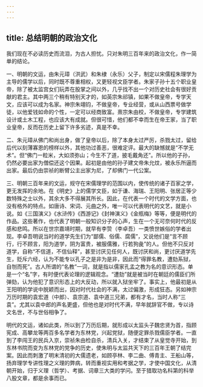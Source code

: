 ```yaml
---
---
---
```

title: 总结明朝的政治文化
---




我们现在不必读历史而流泪，为古人担忧。只对朱明三百年来的政治文化，作一简单的结论。

一、明朝的文运，由朱元璋（洪武）和朱棣（永乐）父子，制定以宋儒程朱理学为主导的儒学以后，同时既不尊重相权，又更轻视文臣学者。朱家子孙十五个职业皇帝，除了被太监宫女们玩弄在股掌之间以外，几乎找不出一个对历史社会有很好贡献的君主。其中两三个稍有特别天才的，如英宗朱祁镇，如果不做皇帝，专学天文，应该可以成为名家。神宗朱翊钧，不做皇帝，专业经营，或从山西票号做学徒，以他爱钱如命的个性，一定可以经商致富。熹宗朱由校，不做皇帝，专学建筑设计或土木工程，也应该大有成就。但很可惜，他们都不幸而生在帝王家，当了职业皇帝，反而在历史上留下许多劣迹，真是不幸。

二、朱元璋从佛门和尚出身，做了皇帝以后，除了本身太过严厉，杀戮太过，留给后代以刻薄寡恩的榜样以外，其他功过善恶，很难定评。最大的缺憾就是“不学无术”。但“佛门一粒米，大如须弥山；今生不了道，披毛戴角还”。所以他的子孙，仍然必要出家为僧偿还这个因果。起初是由他的孙子建文帝朱允炆，被永乐所逼而出家。最后仍由崇祯的断臂公主出家为尼，了却佛门一代公案。

三、明朝三百年来的文运，规守在宋儒理学的范围以内，使传统的诸子百家之学，更无发挥的余地。在《明史》上的儒学文臣，如于谦、海瑞、王阳明、张居正等少数特殊之士以外，其余大多不得展其所长。因此，在代表一个时代的文学方面，也没有格外的特点。如唐诗、宋词、元曲之外，唯一可以代表明代的文艺，就是小说。如《三国演义》《水浒传》《西游记》《封神演义》《金瓶梅》等等，便是明代的作品。这些著作，也代表了明朝一般知识分子的心声，生在一个无可奈何时代的反感和悲鸣。所以在世宗嘉靖时期，就早有李贽（李卓吾）一类愤世嫉俗的学者出现。李卓吾明说当时的道学先生们为“鄙儒、俗儒、腐儒”，又说他们是“言不顾行，行不顾言，阳为道学，阴为富贵，被服儒雅，行若狗彘”的人。但他不只反对道学，自称“不信道，不信仙释”，甚至讨厌见任何人，既讨厌和尚，更讨厌道学先生，贬斥六经，认为不能专以孔子之是非为是非，因此而“得罪名教，遭劾系狱，自刎而死”。古人所谓的“名教”一词，就是指以儒家孔孟之教为名的意识形态。单是一个“名”字，有时便代表论理的逻辑观念。“遭劾”就是被当时在朝廷的儒臣们所弹劾，认为他犯了意识形态上的大反动，所以就入狱坐牢了。事实上，他最初是从王阳明的学说中脱颖而出，因对时代社会的不满，太过偏激，形成狂态。另如神宗万历时期的袁宏道（中郎）、袁宗道、袁中道三兄弟，都有才名，当时人称“三袁”。尤其以袁中郎的声名更盛，但他也是对时代不满，早年就辞官不做，专以诗文名世，不与世俗相争了。

明代的文运，诸如此类，所以到了万历后期，就形成以太监头子魏忠贤为首，指顾宪成、高攀龙等两百多名学者为东林党，兴起党狱，随便定罪杀戮儒臣学者。一直到了李闯王的民兵入京，崇祯朱由检自杀，清兵入关，才结束了从皇觉寺开始，到东林书院而变为东林党的党争的历史，使朱明与太监共天下的三百年王朝了结完案。因此而刺激了明末清初的大儒遗老，如顾亭林、李二曲、傅青主、王船山等，扬弃理学专讲性理之义理的弊病，转而重视实用和考据之学，才使中国文化，从清朝开始，归于义理（哲学）、考据、词章三大类的学问。至于猎取功名科第的科举八股文章，都是余事而已。